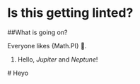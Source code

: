 
# Is this getting linted?

##What is going on?

Everyone likes {Math.PI} 🥧.

1) Hello, _Jupiter_ and *Neptune*!

<Overview>
  # Heyo

  <Avatar
    avatar="pic.png"
    name="Dave"
  />

</Overview>
